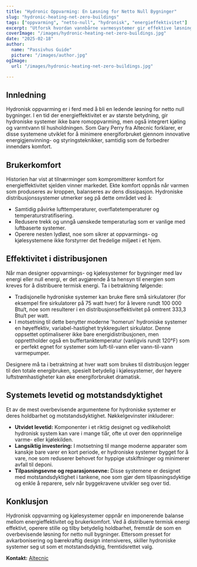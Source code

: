 ```yaml
---
title: "Hydronic Oppvarming: En Løsning for Netto Null Bygninger"
slug: "hydronic-heating-net-zero-buildings"
tags: ["oppvarming", "netto-null", "hydronisk", "energieffektivitet"]
excerpt: "Utforsk hvordan vannbårne varmesystemer gir effektive løsninger for netto null bygninger samtidig som de opprettholder overlegne komfortnivåer."
coverImage: "/images/hydronic-heating-net-zero-buildings.jpg"
date: "2025-02-18"
author:
  name: "Passivhus Guide"
  picture: "/images/author.jpg"
ogImage:
  url: "/images/hydronic-heating-net-zero-buildings.jpg"

---
```

## Innledning

Hydronisk oppvarming er i ferd med å bli en ledende løsning for netto null bygninger. I en tid der energieffektivitet er av største betydning, gir hydroniske systemer ikke bare romoppvarming, men også integrert kjøling og varmtvann til husholdningen. Som Gary Perry fra Altecnic forklarer, er disse systemene utviklet for å minimere energiforbruket gjennom innovative energigjenvinning- og styringsteknikker, samtidig som de forbedrer innendørs komfort.

## Brukerkomfort

Historien har vist at tilnærminger som kompromitterer komfort for energieffektivitet sjelden vinner markedet. Ekte komfort oppnås når varmen som produseres av kroppen, balanseres av dens dissipasjon. Hydroniske distribusjonssystemer utmerker seg på dette området ved å:

- Samtidig påvirke lufttemperaturer, overflatetemperaturer og temperaturstratifisering.
- Redusere trekk og unngå uønskede temperaturlag som er vanlige med luftbaserte systemer.
- Operere nesten lydløst, noe som sikrer at oppvarmings- og kjølesystemene ikke forstyrrer det fredelige miljøet i et hjem.
## Effektivitet i distribusjonen

Når man designer oppvarmings- og kjølesystemer for bygninger med lav energi eller null energi, er det avgjørende å ta hensyn til energien som kreves for å distribuere termisk energi. Ta i betraktning følgende:

- Tradisjonelle hydroniske systemer kan bruke flere små sirkulatorer (for eksempel fire sirkulatorer på 75 watt hver) for å levere rundt 100 000 Btu/t, noe som resulterer i en distribusjonseffektivitet på omtrent 333,3 Btu/t per watt.
- I motsetning til dette benytter moderne 'homerun' hydroniske systemer en høyeffektiv, variabel-hastighet trykkregulert sirkulator. Denne oppsettet optimaliserer ikke bare energidistribusjonen, men opprettholder også en buffertanktemperatur (vanligvis rundt 120°F) som er perfekt egnet for systemer som luft-til-vann eller vann-til-vann varmepumper.

Designere må ta i betraktning at hver watt som brukes til distribusjon legger til den totale energibruken, spesielt betydelig i kjølesystemer, der høyere luftstrømhastigheter kan øke energiforbruket dramatisk.
## Systemets levetid og motstandsdyktighet

Et av de mest overbevisende argumentene for hydroniske systemer er deres holdbarhet og motstandsdyktighet. Nøkkelgevinster inkluderer:

- **Utvidet levetid:** Komponenter i et riktig designet og vedlikeholdt hydronisk system kan vare i mange tiår, ofte ut over den opprinnelige varme- eller kjølekilden.
- **Langsiktig investering:** I motsetning til mange moderne apparater som kanskje bare varer en kort periode, er hydroniske systemer bygget for å vare, noe som reduserer behovet for hyppige utskiftninger og minimerer avfall til deponi.
- **Tilpasningsevne og reparasjonsevne:** Disse systemene er designet med motstandsdyktighet i tankene, noe som gjør dem tilpasningsdyktige og enkle å reparere, selv når byggekravene utvikler seg over tid.

## Konklusjon

Hydronisk oppvarming og kjølesystemer oppnår en imponerende balanse mellom energieffektivitet og brukerkomfort. Ved å distribuere termisk energi effektivt, operere stille og tilby betydelig holdbarhet, fremstår de som en overbevisende løsning for netto null bygninger. Ettersom presset for avkarbonisering og bærekraftig design intensiveres, skiller hydroniske systemer seg ut som et motstandsdyktig, fremtidsrettet valg.

**Kontakt:** [Altecnic](https://www.altecnic.co.uk)
